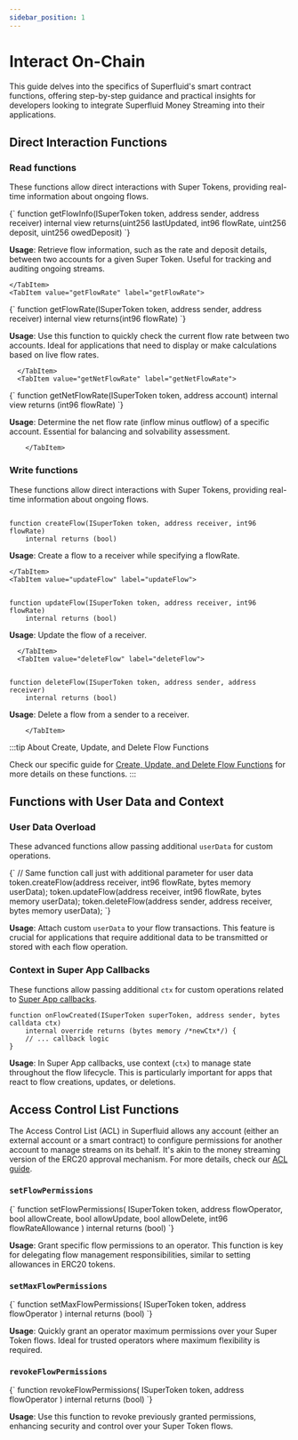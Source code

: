 ```yaml
---
sidebar_position: 1
---
```



# Interact On-Chain

This guide delves into the specifics of Superfluid's smart contract functions, offering step-by-step guidance and practical insights for developers
looking to integrate Superfluid Money Streaming into their applications.

## Direct Interaction Functions

### Read functions

These functions allow direct interactions with Super Tokens, providing real-time information about ongoing flows.

<Tabs>
  <TabItem value="getFlowInfo" label="getFlowInfo">

<CodeBlock language="solidity">
{`
function getFlowInfo(ISuperToken token, address sender, address receiver)
    internal view
    returns(uint256 lastUpdated, int96 flowRate, uint256 deposit, uint256 owedDeposit)
`}
</CodeBlock>

**Usage**: Retrieve flow information, such as the rate and deposit details, between two accounts for a given Super Token. Useful for tracking and auditing ongoing streams.
    
    </TabItem>
    <TabItem value="getFlowRate" label="getFlowRate">


<CodeBlock language="solidity">
{`
function getFlowRate(ISuperToken token, address sender, address receiver)
    internal view returns(int96 flowRate)
`}
</CodeBlock>

**Usage**: Use this function to quickly check the current flow rate between two accounts. Ideal for applications that need to display or make calculations based on live flow rates.
    
      </TabItem>
      <TabItem value="getNetFlowRate" label="getNetFlowRate">


<CodeBlock language="solidity">
{`
function getNetFlowRate(ISuperToken token, address account)
    internal view returns (int96 flowRate)
`}
</CodeBlock>

**Usage**: Determine the net flow rate (inflow minus outflow) of a specific account. Essential for balancing and solvability assessment.
     
        </TabItem>
</Tabs>

### Write functions

These functions allow direct interactions with Super Tokens, providing real-time information about ongoing flows.

<Tabs>
  <TabItem value="createFlow" label="createFlow">

```solidity

function createFlow(ISuperToken token, address receiver, int96 flowRate)
    internal returns (bool)
```

**Usage**: Create a flow to a receiver while specifying a flowRate.
    
    </TabItem>
    <TabItem value="updateFlow" label="updateFlow">


```solidity

function updateFlow(ISuperToken token, address receiver, int96 flowRate)
    internal returns (bool)
```

**Usage**: Update the flow of a receiver.
    
      </TabItem>
      <TabItem value="deleteFlow" label="deleteFlow">


```solidity

function deleteFlow(ISuperToken token, address sender, address receiver)
    internal returns (bool)
```

**Usage**: Delete a flow from a sender to a receiver.
     
        </TabItem>
</Tabs>

:::tip About Create, Update, and Delete Flow Functions

Check our specific guide for [Create, Update, and Delete Flow Functions](/docs/protocol/money-streaming/guides/create-update-delete-flow) for more details on these functions.
:::

## Functions with User Data and Context


### User Data Overload
These advanced functions allow passing additional `userData` for custom operations.

<CodeBlock language="solidity">
{`
// Same function call just with additional parameter for user data
token.createFlow(address receiver, int96 flowRate, bytes memory userData);
token.updateFlow(address receiver, int96 flowRate, bytes memory userData);
token.deleteFlow(address sender, address receiver, bytes memory userData);
`}
</CodeBlock>

**Usage**: Attach custom `userData` to your flow transactions. This feature is crucial for applications that require additional data to be transmitted or stored with each flow operation.

### Context in Super App Callbacks

These functions allow passing additional `ctx` for custom operations related to [Super App callbacks](/docs/protocol/advanced-topics/super-apps/callbacks).

```solidity
function onFlowCreated(ISuperToken superToken, address sender, bytes calldata ctx)
    internal override returns (bytes memory /*newCtx*/) {
    // ... callback logic
}
```


**Usage**: In Super App callbacks, use context (`ctx`) to manage state throughout the flow lifecycle. This is particularly important for apps that react to flow creations, updates, or deletions.

## Access Control List Functions

The Access Control List (ACL) in Superfluid allows any account (either an external account or a smart contract) to configure permissions for another account to manage streams on its behalf.
 It's akin to the money streaming version of the ERC20 approval mechanism. For more details, check our [ACL guide](/docs/protocol/advanced-topics/advanced-money-streaming/access-control-list).

<Tabs>
  <TabItem value="setFlowPermissions" label="setFlowPermissions">

### `setFlowPermissions`

<CodeBlock language="solidity">
{`
function setFlowPermissions(
    ISuperToken token,
    address flowOperator,
    bool allowCreate,
    bool allowUpdate,
    bool allowDelete,
    int96 flowRateAllowance
) internal returns (bool)
`}
</CodeBlock>

**Usage**: Grant specific flow permissions to an operator. This function is key for delegating flow management responsibilities, similar to setting allowances in ERC20 tokens.

  </TabItem>
  <TabItem value="setMaxFlowPermissions" label="setMaxFlowPermissions">

### `setMaxFlowPermissions`

<CodeBlock language="solidity">
{`
function setMaxFlowPermissions(
    ISuperToken token,
    address flowOperator
) internal returns (bool)
`}
</CodeBlock>

**Usage**: Quickly grant an operator maximum permissions over your Super Token flows. Ideal for trusted operators where maximum flexibility is required.

  </TabItem>
  <TabItem value="revokeFlowPermissions" label="revokeFlowPermissions">

### `revokeFlowPermissions`

<CodeBlock language="solidity">
{`
function revokeFlowPermissions(
    ISuperToken token,
    address flowOperator
) internal returns (bool)
`}
</CodeBlock>

**Usage**: Use this function to revoke previously granted permissions, enhancing security and control over your Super Token flows.

  </TabItem>
</Tabs>



